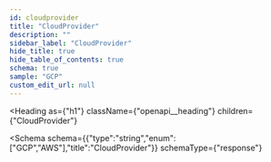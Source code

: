 ```yaml
---
id: cloudprovider
title: "CloudProvider"
description: ""
sidebar_label: "CloudProvider"
hide_title: true
hide_table_of_contents: true
schema: true
sample: "GCP"
custom_edit_url: null
---
```



<Heading
  as={"h1"}
  className={"openapi__heading"}
  children={"CloudProvider"}
>
</Heading>





<Schema
  schema={{"type":"string","enum":["GCP","AWS"],"title":"CloudProvider"}}
  schemaType={"response"}
>
  
</Schema>
            